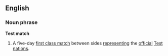 ==English==
===Noun phrase===
'''Test match'''
#{{Cricket}} A five-day [[first class match]] between sides [[represent]]ing the [[official]] [[Test nation]]s.